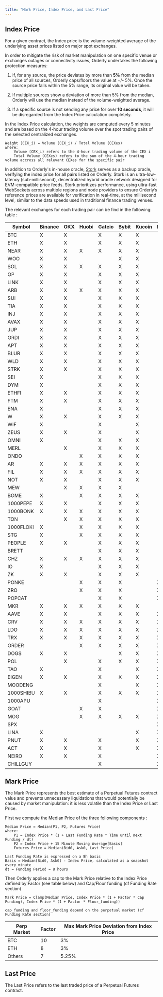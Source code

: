 ```yaml
---
title: "Mark Price, Index Price, and Last Price"
---
```


## Index Price

For a given contract, the Index price is the volume-weighted average of the underlying asset prices listed on major spot exchanges.

In order to mitigate the risk of market manipulation on one specific venue or exchanges outages or connectivity issues, Orderly undertakes the following protection measures:

1. If, for any source, the price deviates by more than **5%** from the median price of all sources, Orderly caps/floors the value at +/- 5%. Once the source price falls within the 5% range, its original value will be taken.

2. If multiple sources show a deviation of more than 5% from the median, Orderly will use the median instead of the volume-weighted average.

3. If a specific source is not sending any price for over **10 seconds**, it will be disregarded from the Index Price calculation completely.

In the Index Price calculation, the weights are computed every 5 minutes and are based on the 4-hour trading volume over the spot trading pairs of the selected centralized exchanges.

```
Weight (CEX_i) = Volume (CEX_i) / Total Volume (CEXes)
where:
    Volume (CEX_i) refers to the 4-hour trading volume of the CEX i
    Total Volume (CEXes) refers to the sum of the 4-hour trading volume accross all relevant CEXes for the specific pair
```

In addition to Orderly's in-house oracle, [Stork](https://www.stork.network/) serves as a backup oracle, verifying the index price for all pairs listed on Orderly.
Stork is an ultra-low-latency (sub-millisecond), decentralized hybrid oracle network designed for EVM-compatible price feeds. Stork prioritizes performance, using ultra-fast WebSockets across multiple regions and node providers to ensure Orderly’s reference prices are available for verification in real-time, at the millisecond level, similar to the data speeds used in traditional finance trading venues.

The relevant exchanges for each trading pair can be find in the following table :

| Symbol    | Binance | OKX | Huobi | Gateio | Bybit | Kucoin | MEXC | Bitget | BingX | Stork |
|-----------|---------|-----|-------|--------|-------|--------|------|--------|-------|-------|
| BTC       | X       | X   |       | X      | X     | X      |      |        |       |       |
| ETH       | X       | X   |       | X      | X     | X      |      |        |       |       |
| NEAR      | X       | X   | X     | X      | X     | X      |      |        |       |       |
| WOO       | X       | X   |       |        | X     | X      |      |        |       |       |
| SOL       | X       | X   | X     | X      | X     | X      |      |        |       |       |
| OP        | X       | X   |       | X      | X     | X      |      |        |       |       |
| LINK      | X       | X   |       | X      | X     | X      |      |        |       |       |
| ARB       | X       | X   | X     | X      | X     | X      |      |        |       |       |
| SUI       | X       | X   |       | X      | X     | X      |      |        |       |       |
| TIA       | X       | X   |       | X      | X     | X      |      |        |       |       |
| INJ       | X       | X   |       | X      | X     | X      |      |        |       |       |
| AVAX      | X       | X   |       | X      | X     | X      |      |        |       |       |
| JUP       | X       | X   |       | X      | X     | X      |      |        |       |       |
| ORDI      | X       | X   |       | X      | X     | X      |      |        |       |       |
| APT       | X       | X   |       | X      | X     | X      |      |        |       |       |
| BLUR      | X       | X   |       | X      | X     | X      |      |        |       |       |
| WLD       | X       | X   |       | X      | X     | X      |      |        |       |       |
| STRK      | X       | X   |       | X      | X     | X      |      |        |       |       |
| SEI       | X       |     |       | X      | X     | X      |      |        |       |       |
| DYM       | X       |     |       | X      | X     | X      |      |        |       |       |
| ETHFI     | X       | X   |       | X      | X     | X      |      |        |       |       |
| FTM       | X       | X   |       | X      | X     | X      |      |        |       |       |
| ENA       | X       |     |       | X      | X     | X      |      |        |       |       |
| W         | X       | X   |       | X      | X     | X      |      |        |       |       |
| WIF       | X       |     |       | X      |       | X      |      |        |       |       |
| ZEUS      | X       | X   |       | X      |       | X      |      |        |       |       |
| OMNI      | X       |     |       | X      | X     | X      |      |        |       |       |
| MERL      |         | X   |       | X      | X     | X      |      |        |       |       |
| ONDO      |         |     | X     | X      | X     | X      |      |        |       |       |
| AR        | X       | X   | X     | X      | X     | X      |      |        |       |       |
| FIL       | X       | X   | X     | X      | X     | X      |      |        |       |       |
| NOT       | X       | X   |       | X      | X     | X      |      |        |       |       |
| MEW       |         | X   | X     | X      | X     |        |      |        |       |       |
| BOME      | X       |     | X     | X      | X     | X      |      |        |       |       |
| 1000PEPE  | X       | X   |       | X      | X     | X      |      |        |       |       |
| 1000BONK  | X       | X   | X     | X      | X     | X      |      |        |       |       |
| TON       |         | X   | X     | X      | X     | X      |      |        |       |       |
| 1000FLOKI | X       |     | X     | X      | X     | X      |      |        |       |       |
| STG       | X       |     | X     | X      | X     | X      |      |        |       |       |
| PEOPLE    | X       | X   |       | X      | X     | X      |      |        |       |       |
| BRETT     |         |     |       | X      | X     | X      |      |        |       |       |
| CHZ       | X       | X   | X     | X      | X     | X      |      |        |       |       |
| IO        | X       |     |       | X      | X     | X      |      |        |       |       |
| ZK        | X       | X   |       | X      | X     | X      |      |        |       |       |
| PONKE     |         |     | X     | X      | X     |        | X    |        |       |       |
| ZRO       |         |     | X     | X      | X     |        | X    |        |       |       |
| POPCAT    |         |     |       | X      | X     |        | X    |        |       |       |
| MKR       | X       | X   | X     | X      | X     | X      |      |        |       |       |
| AAVE      | X       | X   |       | X      | X     | X      | X    |        |       |       |
| CRV       | X       | X   | X     | X      | X     | X      | X    |        |       |       |
| LDO       | X       | X   | X     | X      | X     | X      | X    |        |       |       |
| TRX       | X       | X   | X     | X      | X     | X      | X    |        |       |       |
| ORDER     |         |     | X     | X      | X     | X      | X    | X      |       |       |
| DOGS      | X       | X   |       |        | X     | X      | X    | X      |       |       |
| POL       |         | X   |       | X      | X     | X      | X    | X      |       |       |
| TAO       | X       |     |       | X      |       | X      | X    | X      |       |       |
| EIGEN     | X       | X   |       | X      | X     | X      | X    | X      |       |       |
| MOODENG   |         |     |       | X      |       | X      | X    | X      |       |       |
| 1000SHIBU | X       | X   |       | X      | X     | X      | X    | X      |       |       |
| 1000APU   |         |     |       | X      |       |        | X    | X      |       |       |
| GOAT      |         |     | X     | X      |       |        | X    |        |       |       |
| MOG       |         |     | X     | X      | X     | X      | X    | X      | X     |       |
| SPX       |         |     |       |        |       |        | X    |        | X     | X     |
| LINA      | X       |     |       |        |       | X      | X    | X      | X     |       |
| PNUT      | X       | X   |       | X      |       | X      | X    | X      | X     |       |
| ACT       | X       | X   |       | X      |       | X      | X    | X      | X     |       |
| NEIRO     | X       | X   |       | X      |       |        | X    | X      | X     |       |
| CHILLGUY  |         |     |       | X      |       |        | X    |        | X     | X     |

## Mark Price

The Mark Price represents the best estimate of a Perpetual Futures contract value and prevents unnecessary liquidations that would potentially be caused by market manipulation: it is less volatile than the Index Price or Last Price.

First we compute the Median Price of the three following components :

```
Median Price = Median(P1, P2, Futures Price)
where:
    P1 = Index Price * (1 + Last Funding Rate * Time until next Funding / dt)
    P2 = Index Price + 15 Minute Moving Average[Basis]
    Futures Price = Median(Bid0, Ask0, Last_Price)

Last Funding Rate is expressed on a 8h basis
Basis = Median(Bid0, Ask0) - Index Price, calculated as a snapshot every minute
dt = Funding Period = 8 hours

```

Then Orderly applies a cap to the Mark Price relative to the Index Price defined by Factor (see table below) and Cap/Floor funding (cf Funding Rate section)

```
Mark Price = Clamp(Median Price, Index Price * (1 + Factor * Cap Funding), Index Price * (1 + Factor * Floor_funding))

cap_funding and floor_funding depend on the perpetual market (cf Funding Rate section)
```

| Perp Market | Factor | Max Mark Price Deviation from Index Price |
| ----------- | ------ | ----------------------------------------- |
| BTC         | 10     | 3%                                        |
| ETH         | 8      | 3%                                        |
| Others      | 7      | 5.25%                                     |

## Last Price

The Last Price refers to the last traded price of a Perpetual Futures contract.
